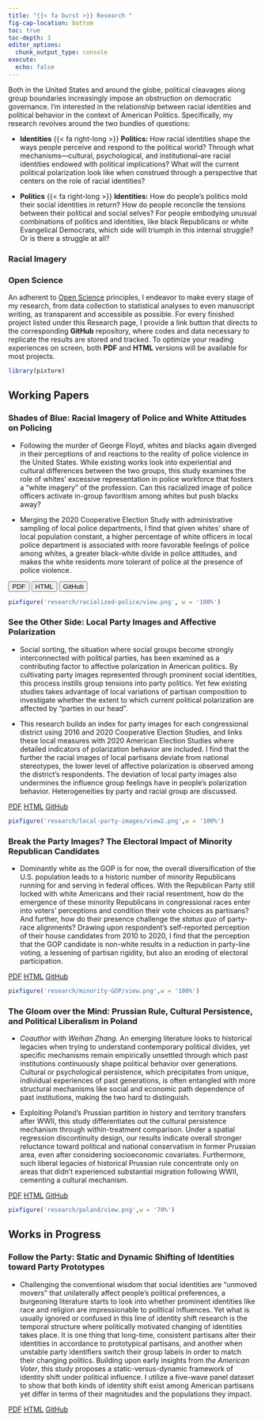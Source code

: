 ```yaml
---
title: "{{< fa burst >}} Research "
fig-cap-location: bottom
toc: true
toc-depth: 3
editor_options: 
  chunk_output_type: console
execute: 
  echo: false
---
```


Both in the United States and around the globe, political cleavages along group boundaries increasingly impose an obstruction on democratic governance. I'm interested in the relationship between racial identities and political behavior in the context of American Politics. Specifically, my research revolves around the two bundles of questions:

-   **Identities** {{< fa right-long >}} **Politics:** How racial identities shape the ways people perceive and respond to the political world? Through what mechanisms---cultural, psychological, and institutional--are racial identities endowed with political implications? What will the current political polarization look like when construed through a perspective that centers on the role of racial identities?

-   **Politics** {{< fa right-long >}} **Identities:** How do people's politics mold their social identities in return? How do people reconcile the tensions between their political and social selves? For people embodying unusual combinations of politics and identities, like black Republicans or white Evangelical Democrats, which side will triumph in this internal struggle? Or is there a struggle at all?

### Racial Imagery

### Open Science

An adherent to [Open Science](https://en.wikipedia.org/wiki/Open_science) principles, I endeavor to make every stage of my research, from data collection to statistical analyses to even manuscript writing, as transparent and accessible as possible. For every finished project listed under this Research page, I provide a link button that directs to the corresponding **GitHub** repository, where codes and data necessary to replicate the results are stored and tracked. To optimize your reading experiences on screen, both **PDF** and **HTML** versions will be available for most projects.

```r
library(pixture)
```

## Working Papers

### Shades of Blue: Racial Imagery of Police and White Attitudes on Policing

-   Following the murder of George Floyd, whites and blacks again diverged in their perceptions of and reactions to the reality of police violence in the United States. While existing works look into experiential and cultural differences between the two groups, this study examines the role of whites' excessive representation in police workforce that fosters a "white imagery" of the profession. Can this racialized image of police officers activate in-group favoritism among whites but push blacks away?

-   Merging the 2020 Cooperative Election Study with administrative sampling of local police departments, I find that given whites' share of local population constant, a higher percentage of white officers in local police department is associated with more favorable feelings of police among whites, a greater black-white divide in police attitudes, and makes the white residents more tolerant of police at the presence of police violence.

```{=html}
<a href="about.html"><button type="button" class="btn btn-primary btn-sm">PDF</button></a>
<button type="button" class="btn btn-info btn-sm">HTML</button>
<button type="button" href="blog.html"  class="btn btn-success btn-sm">GitHub</button>
```
```r
pixfigure('research/racialized-police/view.png', w = '100%')
```

### See the Other Side: Local Party Images and Affective Polarization

-   Social sorting, the situation where social groups become strongly interconnected with political parties, has been examined as a contributing factor to affective polarization in American politics. By cultivating party images represented through prominent social identities, this process instills group tensions into party politics. Yet few existing studies takes advantage of local variations of partisan composition to investigate whether the extent to which current political polarization are affected by "parties in our head".

-   This research builds an index for party images for each congressional district using 2016 and 2020 Cooperative Election Studies, and links these local measures with 2020 American Election Studies where detailed indicators of polarization behavior are included. I find that the further the racial images of local partisans deviate from national stereotypes, the lower level of affective polarization is observed among the district's respondents. The deviation of local party images also undermines the influence group feelings have in people's polarization behavior. Heterogeneities by party and racial group are discussed.

[PDF](){.btn .btn-primary .btn-sm role="button"} [HTML](..\about.qmd){.btn .btn-info .btn-sm role="button"} [GitHub](){.btn .btn-success .btn-sm role="button"}

```r
pixfigure('research/local-party-images/view2.png',w = '100%')
```

### Break the Party Images? The Electoral Impact of Minority Republican Candidates

-   Dominantly white as the GOP is for now, the overall diversification of the U.S. population leads to a historic number of minority Republicans running for and serving in federal offices. With the Republican Party still locked with white Americans and their racial resentment, how do the emergence of these minority Republicans in congressional races enter into voters' perceptions and condition their vote choices as partisans? And further, how do their presence challenge the *status quo* of party-race alignments? Drawing upon respondent's self-reported perception of their house candidates from 2010 to 2020, I find that the perception that the GOP candidate is non-white results in a reduction in party-line voting, a lessening of partisan rigidity, but also an eroding of electoral participation.

[PDF](){.btn .btn-primary .btn-sm role="button"} [HTML](..\about.qmd){.btn .btn-info .btn-sm role="button"} [GitHub](){.btn .btn-success .btn-sm role="button"}

```r
pixfigure('research/minority-GOP/view.png',w = '100%')
```

### The Gloom over the Mind: Prussian Rule, Cultural Persistence, and Political Liberalism in Poland

-   *Coauthor with Weihan Zhang.* An emerging literature looks to historical legacies when trying to understand contemporary political divides, yet specific mechanisms remain empirically unsettled through which past institutions continuously shape political behavior over generations. Cultural or psychological persistence, which precipitates from unique, individual experiences of past generations, is often entangled with more structural mechanisms like social and economic path dependence of past institutions, making the two hard to distinguish.

-   Exploiting Poland's Prussian partition in history and territory transfers after WWII, this study differentiates out the cultural persistence mechanism through within-treatment comparison. Under a spatial regression discontinuity design, our results indicate overall stronger reluctance toward political and national conservatism in former Prussian area, even after considering socioeconomic covariates. Furthermore, such liberal legacies of historical Prussian rule concentrate only on areas that didn't experienced substantial migration following WWII, cementing a cultural mechanism.

[PDF](){.btn .btn-primary .btn-sm role="button"} [HTML](..\about.qmd){.btn .btn-info .btn-sm role="button"} [GitHub](){.btn .btn-success .btn-sm role="button"}

```r
pixfigure('research/poland/view.png',w = '70%')
```

## Works in Progress

### Follow the Party: Static and Dynamic Shifting of Identities toward Party Prototypes

-   Challenging the conventional wisdom that social identities are "unmoved movers" that unilaterally affect people's political preferences, a burgeoning literature starts to look into whether prominent identities like race and religion are impressionable to political influences. Yet what is usually ignored or confused in this line of identity shift research is the temporal structure where politically motivated changing of identities takes place. It is one thing that long-time, consistent partisans alter their identities in accordance to prototypical partisans, and another when unstable party identifiers switch their group labels in order to match their changing politics. Building upon early insights from *the American Voter*, this study proposes a static-versus-dynamic framework of identity shift under political influence. I utilize a five-wave panel dataset to show that both kinds of identity shift exist among American partisans yet differ in terms of their magnitudes and the populations they impact.

[PDF](about.qmd){.btn .btn-primary .btn-sm .disabled role="button"} [HTML](..\about.qmd){.btn .btn-info .btn-sm .disabled role="button"} [GitHub](about.qmd){.btn .btn-success .btn-sm .disabled role="button"}
